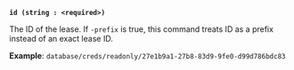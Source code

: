 <a id="lease-arg-id" />

**`id (string : <required>)`**

The ID of the lease. If `-prefix` is true, this command treats ID as a prefix 
instead of an exact lease ID.

**Example**: `database/creds/readonly/27e1b9a1-27b8-83d9-9fe0-d99d786bdc83`
